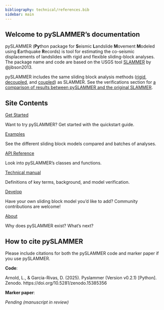 ```yaml
---
bibliography: technical/references.bib
sidebar: main
---
```

::: {.text-center}
## Welcome to pySLAMMER's documentation
:::
pySLAMMER (**Py**thon package for **S**eismic **L**andslide **M**ovement **M**odeled using **E**arthquake **R**ecords) is tool for estimating the co-seismic displacements of landslides with rigid and flexible sliding-block analyses. The package name and code are based on the USGS tool [SLAMMER](https://pubs.usgs.gov/tm/12b1/) by @jibson2013.

pySLAMMER includes the same sliding block analysis methods ([rigid](api/RigidAnalysis.qmd), [decoupled](api/Decoupled.qmd), and [coupled](api/Coupled.qmd)) as SLAMMER. See the verifications section for [a comparison of results between pySLAMMER and the original SLAMMER](technical/comp_SLAMMER_results.qmd).


::: {.text-center}
## Site Contents
:::

::: {.grid}

::: {.g-col-4 .card}
::: {.card-body}
[Get Started](quickstart.qmd){.btn .w-100}

Want to try pySLAMMER?
Get started with the quickstart guide.
:::
:::

::: {.g-col-4 .card}
::: {.card-body}
[Examples](examples/index.qmd){.btn .w-100}

See the different sliding block models compared and batches of analyses.
:::
:::

::: {.g-col-4 .card}
::: {.card-body}
[API Reference](api/index.qmd){.btn .w-100}

Look into pySLAMMER's classes and functions.
:::
:::

::: {.g-col-4 .card}
::: {.card-body}
[Technical manual](technical/tech_manual.qmd){.btn .w-100}

Definitions of key terms, background, and model verification.
:::
:::

::: {.g-col-4 .card}
::: {.card-body}
[Develop](about/develop.qmd){.btn .w-100}

Have your own sliding block model you'd like to add? 
Community contributions are welcome!
:::
:::

::: {.g-col-4 .card}
::: {.card-body}
[About](about/motivation.qmd){.btn .w-100}

Why does pySLAMMER exist?
What's next?
:::
:::

:::


## How to cite pySLAMMER
Please include citations for both the pySLAMMER code and marker paper if you use pySLAMMER.

**Code**:

Arnold, L., & Garcia-Rivas, D. (2025). Pyslammer (Version v0.2.1) [Python]. Zenodo. https://doi.org/10.5281/zenodo.15385356

**Marker paper**:

*Pending (manuscript in review)*
